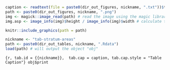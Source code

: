 
```r
caption <- readtext(file = paste0(dir_out_figures, nickname, ".txt"))$text
path <- paste0(dir_out_figures, nickname, ".png")
img <- magick::image_read(path) # read the image using the magic library
img.asp <- image_info(img)$height / image_info(img)$width # calculate the figures aspect ratio
```

```r
knitr::include_graphics(path = path)
```



```r
nickname <- "tab-stratum-areas"
path <- paste0(dir_out_tables, nickname, ".Rdata")
load(path) # will output the object "obj"
```

```{r, tab.id = {{nickname}},  tab.cap = caption, tab.cap.style = "Table Caption"}
obj$print
```